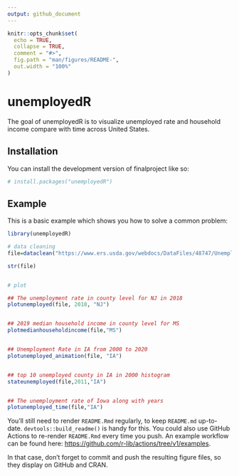 ```yaml
---
output: github_document
---
```


<!-- README.md is generated from README.Rmd. Please edit that file -->

```r

knitr::opts_chunk$set(
  echo = TRUE,
  collapse = TRUE,
  comment = "#>",
  fig.path = "man/figures/README-",
  out.width = "100%"
)
```

# unemployedR

<!-- badges: start -->
<!-- badges: end -->

The goal of unemployedR is to visualize unemployed rate and household income compare with time across United States.

## Installation

You can install the development version of finalproject like so:

``` r
# install.packages("unemployedR")
```

## Example

This is a basic example which shows you how to solve a common problem:

```r

library(unemployedR)

# data cleaning
file=dataclean("https://www.ers.usda.gov/webdocs/DataFiles/48747/Unemployment.csv")

str(file)


# plot 

## The unemployment rate in county level for NJ in 2018
plotunemployed(file, 2018, "NJ")


## 2019 median household income in county level for MS
plotmedianhouseholdincome(file,"MS")


## Unemployment Rate in IA from 2000 to 2020 
plotunemployed_animation(file, "IA")


## top 10 unemployed county in IA in 2000 histogram
stateunemployed(file,2011,"IA")


## The unemployment rate of Iowa along with years
plotunemployed_time(file,"IA")

```


You'll still need to render `README.Rmd` regularly, to keep `README.md` up-to-date. `devtools::build_readme()` is handy for this. You could also use GitHub Actions to re-render `README.Rmd` every time you push. An example workflow can be found here: <https://github.com/r-lib/actions/tree/v1/examples>.


In that case, don't forget to commit and push the resulting figure files, so they display on GitHub and CRAN.
